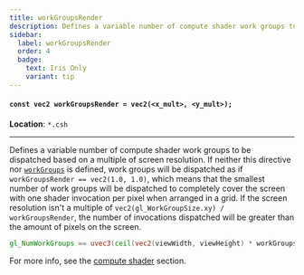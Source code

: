 ```yaml
---
title: workGroupsRender
description: Defines a variable number of compute shader work groups to be dispatched based on a multiple of screen resolution.
sidebar:
  label: workGroupsRender
  order: 4
  badge:
    text: Iris Only
    variant: tip
---
```


#### `const vec2 workGroupsRender = vec2(<x_mult>, <y_mult>);`

**Location**: `*.csh`

---

Defines a variable number of compute shader work groups to be dispatched based on a multiple of screen resolution. If neither this directive nor [`workGroups`](/current/reference/constants/workGroups/) is defined, work groups will be dispatched as if `workGroupsRender == vec2(1.0, 1.0)`, which means that the smallest number of work groups will be dispatched to completely cover the screen with one shader invocation per pixel when arranged in a grid. If the screen resolution isn't a multiple of `vec2(gl_WorkGroupSize.xy) / workGroupsRender`, the number of invocations dispatched will be greater than the amount of pixels on the screen.

```glsl
gl_NumWorkGroups == uvec3(ceil(vec2(viewWidth, viewHeight) * workGroupsRender / vec2(gl_WorkGroupSize.xy)), 1u)
```

For more info, see the [compute shader](/current/reference/programs/overview/#compute-shaders) section.